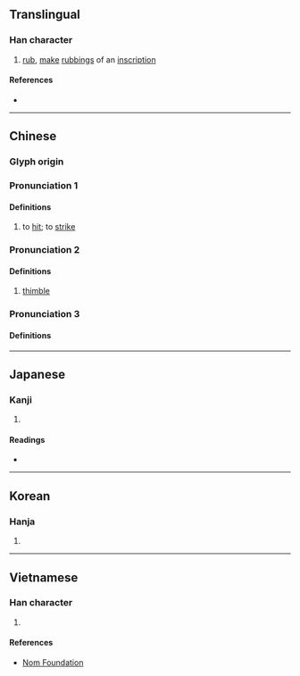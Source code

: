 {{also|搭}}
{{character info}}
==Translingual==

===Han character===
{{Han char|rn=64|rad=手|as=10|sn=13|four=56027|canj=QASM|ids=⿰扌𦐇}}

# [[rub]], [[make]] [[rubbing]]s of an [[inscription]]

====References====
* {{Han ref|kx=0447.240|dkj=12503|dj=0798.160|hdz=31931.080|uh=6428|ud=25640|bh=DDAD|bd=56749}}

----

==Chinese==

===Glyph origin===
{{Han etym}}

===Pronunciation 1===
{{zh-forms|alt=㩉,撘}}
{{zh-pron
|m=dá
|c=daap3
|h=pfs=
|md=
|mn=
|w=
|mc=
|oc=y
|cat=v
}}

====Definitions====
{{zh-hanzi}}

# to [[hit]]; to [[strike]]

===Pronunciation 2===
{{zh-forms}}
{{zh-pron
|m=dá
|c=daap6
|h=pfs=
|md=
|mn=
|w=
|mc=
|oc=y
|cat=n
}}

====Definitions====
{{zh-hanzi}}

# [[thimble]]

===Pronunciation 3===
{{zh-pron
|m=tà
|c=taap3
|h=pfs=
|md=
|mn=
|w=
|mc=
|oc=y
|cat=v
}}

====Definitions====
{{zh-see|拓}}

----

==Japanese==

===Kanji===
{{ja-kanji|grade=|rs=手10}}

# {{rfdef|ja|sort=手10}}

====Readings====
* {{ja-readings
|goon=とう
|kanon=とう
|kun=う-つ, す-る}}

----

==Korean==

===Hanja===
{{ko-hanja|hangeul=탑|eumhun=|rv=tap|mr=t'ap|y=thap}}

# {{rfdef|ko|sort=手10}}

----

==Vietnamese==

===Han character===
{{vi-readings|rs=手10|reading=thác}}

# {{rfdef|vi|sort=手10}}

====References====
* [http://nomfoundation.org/common/nom_details.php?codepoint=6248 Nom Foundation]